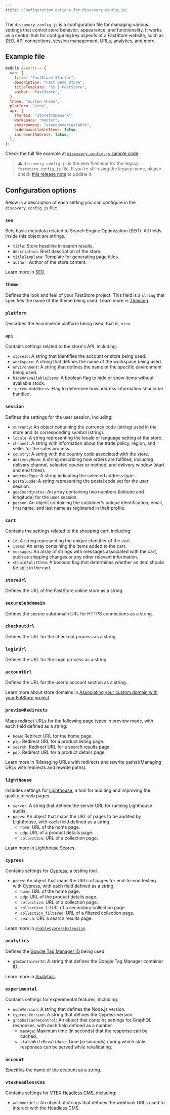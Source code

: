 ```yaml
---
title: "Configuration options for discovery.config.js"
---
```


The `discovery.config.js` is a configuration file for managing various settings that control store behavior, appearance, and functionality. It works as a central hub for configuring key aspects of a FastStore website, such as SEO, API connections, session management, URLs, analytics, and more.

## Example file

```javascript
module.exports = {
  seo: {
    title: "FastStore Starter",
    description: "Fast Demo Store",
    titleTemplate: "%s | FastStore",
    author: "FastStore",
  },
  theme: "custom-theme",
  platform: "vtex",
  api: {
    storeId: "storeframework",
    workspace: "master",
    environment: "vtexcommercestable",
    hideUnavailableItems: false,
    incrementAddress: false,
  },
};
```

Check the full file example at [`discovery.config.js` sample code](https://github.com/vtex-sites/starter.store/blob/main/discovery.config.js).

> ⚠️ `discovery.config.js` is the new filename for the legacy `faststore.config.js` file. If you're still using the legacy name, please check [this release note](https://developers.vtex.com/updates/release-notes/2024-12-16-discovery-config-file) to update it.

## Configuration options

Below is a description of each setting you can configure in the `discovery.config.js` file:

### `seo`
Sets basic metadata related to Search Engine Optimization (SEO). All fields inside this object are strings.
  - `title`: Store headline in search results.
  - `description`: Brief description of the store.
  - `titleTemplate`: Template for generating page titles.
  - `author`: Author of the store content.

Learn more in [SEO](https://developers.vtex.com/docs/guides/faststore/seo).

### `theme`
Defines the look and feel of your FastStore project. This field is a `string` that specifies the name of the theme being used. Learn more in [Theming](https://developers.vtex.com/docs/guides/faststore/using-themes-overview).

### `platform`
Describes the ecommerce platform being used, that is, `vtex`.

### `api`
Contains settings related to the store's API, including:
  - `storeId`: A string that identifies the account or store being used.
  - `workspace`: A string that defines the name of the workspace being used.
  - `environment`: A string that defines the name of the specific environment being used.
  - `hideUnavailableItems`: A boolean flag to hide or show items without available stock.
  - `incrementAddress`: Flag to determine how address information should be handled.

### `session`
Defines the settings for the user session, including:
  - `currency`: An object containing the currency code (string) used in the store and its corresponding symbol (string).
  - `locale`: A string representing the locale or language setting of the store.
  - `channel`: A string with information about the trade policy, region, and seller for the sales process.
  - `country`: A string with the country code associated with the store.
  - `deliveryMode`: A string describing how orders are fulfilled, including delivery channel, selected courier or method, and delivery window (start and end times).
  - `addressType`: A string indicating the selected address type.
  - `postalCode`: A string representing the postal code set for the user session.
  - `geoCoordinates`:  An array containing two numbers (latitude and longitude) for the user session.
  - `person`: An object containing the customer's unique identification, email, first name, and last name as registered in their profile.

### `cart`
Contains the settings related to the shopping cart, including:
  - `id`: A string representing the unique identifier of the cart.
  - `items`: An array containing the items added to the cart.
  - `messages`: An array of strings with messages associated with the cart, such as shipping changes or any other relevant information.
  - `shouldSplitItem`: A boolean flag that determines whether an item should be split in the cart.

### `storeUrl`
Defines the URL of the FastStore online store as a string. 

### `secureSubdomain`
Defines the secure subdomain URL for HTTPS connections as a string.

### `checkoutUrl`
Defines the URL for the checkout process as a string.

### `loginUrl`
Defines the URL for the login process as a string.

### `accountUrl`
Defines the URL for the user's account section as a string.

Learn more about store domains in [Associating your custom domain with your FatStore project](https://developers.vtex.com/docs/guides/faststore/go-live-1-configuring-external-dns#step-4-associating-your-custom-domain-with-your-faststore-project).

### `previewRedirects`
Maps redirect URLs for the following page types in preview mode, with each field defined as a string:
  - `home`: Redirect URL for the home page.
  - `plp`: Redirect URL for a product listing page.
  - `search`: Redirect URL for a search results page.
  - `pdp`: Redirect URL for a product details page.

Learn more in [Managing URLs with redirects and rewrite paths](Managing URLs with redirects and rewrite paths).

### `lighthouse`
Includes settings for [Lighthouse](https://developer.chrome.com/docs/lighthouse/overview), a tool for auditing and improving the quality of web pages.
  - `server`: A string that defines the server URL for running Lighthouse audits.
  - `pages`: An object that maps the URL of pages to be audited by Lighthouse, with each field defined as a string.
    - `home`: URL of the home page.
    - `pdp`: URL of a product details page.
    - `collection`: URL of a collection page.

Learn more in [Lighthouse Scores](https://developers.vtex.com/docs/guides/faststore/1-onboarding-dashboard#lighthouse-scores).

### `cypress`
Contains settings for [Cypress](https://docs.cypress.io/app/get-started/why-cypress), a testing tool.
  - `pages`: An object that maps the URLs of pages for end-to-end testing with Cypress, with each field defined as a string.
    - `home`: URL of the home page.
    - `pdp`: URL of the product details page.
    - `collection`: URL of a collection page.
    - `collection_2`: URL of a secondary collection page.
    - `collection_filtered`: URL of a filtered collection page.
    - `search`: URL a search results page.

Learn more in [`enableCypressExtension`](https://developers.vtex.com/docs/guides/faststore/project-structure-custom-cypress).

### `analytics`
Defines the [Google Tag Manager ID](https://support.google.com/tagmanager/answer/12326985?hl=en&ref_topic=14595647&sjid=12859079805529639111-SA) being used.
  - `gtmContainerId`: A string that defines the Google Tag Manager container ID.

Learn more in [Analytics](https://developers.vtex.com/docs/guides/faststore/analytics-overview).

### `experimental`
Contains settings for experimental features, including:
  - `nodeVersion`: A string that defines the Node.js version.
  - `cypressVersion`: A string that defines the Cypress version.
  - `graphqlCacheControl`: An object that contains settings for GraphQL responses, with each field defined as a number.
    - `maxAge`: Maximum time (in seconds) that the response can be cached.
    - `staleWhileRevalidate`: Time (in seconds) during which stale responses can be served while revalidating.

### `account`
Specifies the name of the account as a string.

### `vtexHeadlessCms`
Contains settings for [VTEX Headless CMS](https://developers.vtex.com/docs/guides/faststore/headless-cms-overview), including:
  - `webhookUrls`: An object of strings that defines the webhook URLs used to interact with the Headless CMS.
